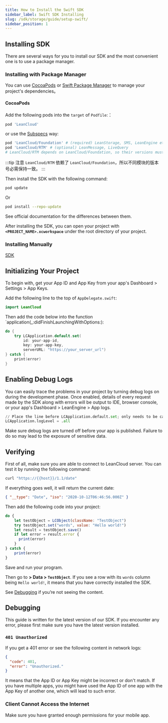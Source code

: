 ```yaml
---
title: How to Install the Swift SDK
sidebar_label: Swift SDK Installing
slug: /sdk/storage/guide/setup-swift/
sidebar_position: 1
---
```



## Installing SDK

There are several ways for you to install our SDK and the most convenient one is to use a package manager.

### Installing with Package Manager

You can use [CocoaPods](https://cocoapods.org) or [Swift Package Manager](https://developer.apple.com/documentation/swift_packages) to manage your project's dependencies。

#### CocoaPods


Add the following pods into the `target` of `Podfile`:：

```ruby
pod 'LeanCloud'
```
or use the [Subspecs](https://guides.cocoapods.org/syntax/podspec.html#subspec) way:

```ruby
pod 'LeanCloud/Foundation' # (required) LeanStorage, SMS, LeanEngine etc.
pod 'LeanCloud/RTM' # (optional) LeanMessage, LiveQuery
# LeanCloud/RTM depends on LeanCloud/Foundation, so their versions must be consistent.
```

:::tip 注意
`LeanCloud/RTM` 依赖了 `LeanCloud/Foundation`，所以不同模块的版本号必需保持一致。
:::

Then install the SDK with the following command:

```sh
pod update
```

Or

```sh
pod install --repo-update
```
See official documentation for the differences between them.

After installing the SDK, you can open your project with **`<PROJECT_NAME>.xcworkspace`** under the root directory of your project.

### Installing Manually

[SDK](https://docs.leancloud.app/sdk_down.html)

## Initializing Your Project

To begin with, get your App ID and App Key from your app's Dashboard > Settings > App Keys.

Add the following line to the top of `AppDelegate.swift`:

```swift
import LeanCloud
```

Then add the code below into the function `application(_:didFinishLaunchingWithOptions:):

```swift
do {
    try LCApplication.default.set(
        id: your-app-id,
        key: your-app-key,
        serverURL: "https://your_server_url")
} catch {
    print(error)
}
```


## Enabling Debug Logs

You can easily trace the problems in your project by turning debug logs on during the development phase. Once enabled, details of every request made by the SDK along with errors will be output to IDE, browser console, or your app's Dashboard > LeanEngine > App logs.

```python
// Place the line before LCApplication.default.set; only needs to be called once
LCApplication.logLevel = .all
```

Make sure debug logs are turned off before your app is published. Failure to do so may lead to the exposure of sensitive data.

## Verifying

First of all, make sure you are able to connect to LeanCloud server. You can test it by running the following command:

```sh
curl "https://{{host}}/1.1/date"
```

If everything goes well, it will return the current date:

```json
{ "__type": "Date", "iso": "2020-10-12T06:46:56.000Z" }
```

Then add the following code into your project:

```js
do {
    let testObject = LCObject(className: "TestObject")
    try testObject.set("words", value: "Hello world!")
    let result = testObject.save()
    if let error = result.error {
      print(error)
    }
} catch {
    print(error)
}
```


Save and run your program.

Then go to **<Path to="storage" /> > Data > `TestObject`**. If you see a row with its `words` column being `Hello world!`, it means that you have correctly installed the SDK.

See [Debugging](#Debugging) if you’re not seeing the content.

## Debugging

This guide is written for the latest version of our SDK. If you encounter any error, please first make sure you have the latest version installed.


### `401 Unauthorized`

If you get a 401 error or see the following content in network logs:

```json
{
  "code": 401,
  "error": "Unauthorized."
}
```

It means that the App ID or App Key might be incorrect or don't match. If you have multiple apps, you might have used the App ID of one app with the App Key of another one, which will lead to such error.

### Client Cannot Access the Internet

Make sure you have granted enough permissions for your mobile app.